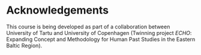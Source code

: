 # Acknowledgements {.unnumbered}

This course is being developed as part of a collaboration between
University of Tartu and University of Copenhagen (Twinning project _ECHO_:
Expanding Concept and Methodology for Human Past Studies in the Eastern Baltic
Region).